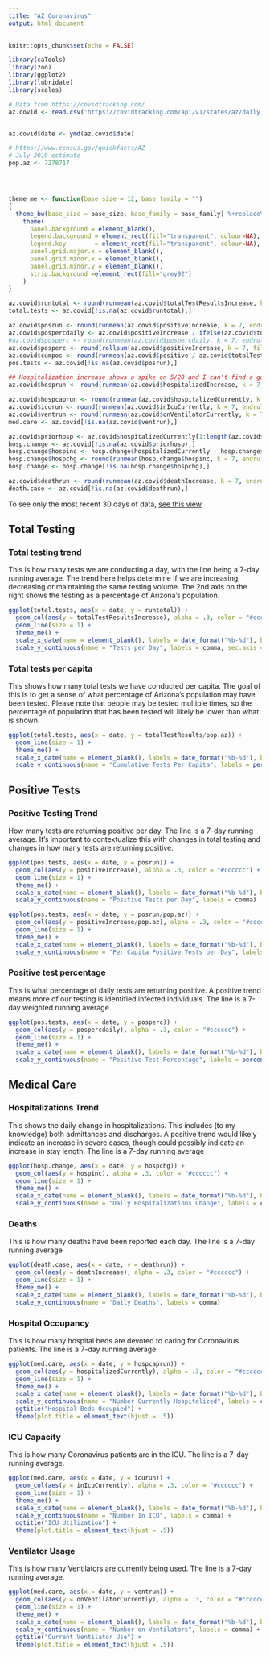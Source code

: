 ```yaml
---
title: "AZ Coronavirus"
output: html_document
---
```


```r
knitr::opts_chunk$set(echo = FALSE)

library(caTools)
library(zoo)
library(ggplot2)
library(lubridate)
library(scales)

# Data from https://covidtracking.com/
az.covid <- read.csv("https://covidtracking.com/api/v1/states/az/daily.csv", stringsAsFactors = FALSE)


az.covid$date <- ymd(az.covid$date)

# https://www.census.gov/quickfacts/AZ
# July 2019 estimate
pop.az <- 7278717




theme_me <- function(base_size = 12, base_family = "")
{
  theme_bw(base_size = base_size, base_family = base_family) %+replace%
    theme(
      panel.background = element_blank(),
      legend.background = element_rect(fill="transparent", colour=NA),
      legend.key        = element_rect(fill="transparent", colour=NA),
      panel.grid.major.x = element_blank(),
      panel.grid.minor.x = element_blank(),
      panel.grid.minor.y = element_blank(),
      strip.background =element_rect(fill="grey92")
    )
}

```


```r
az.covid$runtotal <- round(runmean(az.covid$totalTestResultsIncrease, k = 7, endrule = "NA", align = "left"),0)
total.tests <- az.covid[!is.na(az.covid$runtotal),]

az.covid$posrun <- round(runmean(az.covid$positiveIncrease, k = 7, endrule = "NA", align = "left"),0)
az.covid$pospercdaily <- az.covid$positiveIncrease / ifelse(az.covid$totalTestResultsIncrease == 0, 1, az.covid$totalTestResultsIncrease)
#az.covid$posperc <- round(runmean(az.covid$pospercdaily, k = 7, endrule = "NA", align = "left"),4)
az.covid$posperc <- round(rollsum(az.covid$positiveIncrease, k = 7, fill = NA, align = "left") / rollsum(az.covid$totalTestResultsIncrease, k = 7, fill = NA, align = "left"),4) 
az.covid$cumpos <- round(runmean(az.covid$positive / az.covid$totalTestResults, k = 7, endrule = "NA", align = "left"),4)
pos.tests <- az.covid[!is.na(az.covid$posrun),]

## Hospitalization increase shows a spike on 5/28 and I can't find a good explanation why
az.covid$hosprun <- round(runmean(az.covid$hospitalizedIncrease, k = 7, endrule = "NA", align = "left"),0)

az.covid$hospcaprun <- round(runmean(az.covid$hospitalizedCurrently, k = 7, endrule = "NA", align = "left"),0)
az.covid$icurun <- round(runmean(az.covid$inIcuCurrently, k = 7, endrule = "NA", align = "left"),0)
az.covid$ventrun <- round(runmean(az.covid$onVentilatorCurrently, k = 7, endrule = "NA", align = "left"),0)
med.care <- az.covid[!is.na(az.covid$ventrun),]

az.covid$priorhosp <- az.covid$hospitalizedCurrently[1:length(az.covid$hospitalizedCurrently) + 1]
hosp.change <- az.covid[!is.na(az.covid$priorhosp),]
hosp.change$hospinc <- hosp.change$hospitalizedCurrently - hosp.change$priorhosp
hosp.change$hospchg <- round(runmean(hosp.change$hospinc, k = 7, endrule = "NA", align = "left"),0)
hosp.change <- hosp.change[!is.na(hosp.change$hospchg),]

az.covid$deathrun <- round(runmean(az.covid$deathIncrease, k = 7, endrule = "NA", align = "left"),0)
death.case <- az.covid[!is.na(az.covid$deathrun),]

```

To see only the most recent 30 days of data, [see this view](monthly.html)

## Total Testing {.tabset}

### Total testing trend

This is how many tests we are conducting a day, with the line being a 7-day running average. The trend here helps determine if we are increasing, decreasing or maintaining the same testing volume. The 2nd axis on the right shows the testing as a percentage of Arizona's population.

```r

ggplot(total.tests, aes(x = date, y = runtotal)) + 
  geom_col(aes(y = totalTestResultsIncrease), alpha = .3, color = "#cccccc") +
  geom_line(size = 1) +
  theme_me() +
  scale_x_date(name = element_blank(), labels = date_format("%b-%d"), breaks = "2 week") +
  scale_y_continuous(name = "Tests per Day", labels = comma, sec.axis = sec_axis(trans = ~./pop.az, labels = percent_format(accuracy = .01)))

```


### Total tests per capita

This shows how many total tests we have conducted per capita. The goal of this is to get a sense of what percentage of Arizona's population may have been tested. Please note that people may be tested multiple times, so the percentage of population that has been tested will likely be lower than what is shown.

```r
ggplot(total.tests, aes(x = date, y = totalTestResults/pop.az)) +
  geom_line(size = 1) +
  theme_me() +
  scale_x_date(name = element_blank(), labels = date_format("%b-%d"), breaks = "2 week") +
  scale_y_continuous(name = "Cumulative Tests Per Capita", labels = percent_format(accuracy = 1))

```

## Positive Tests {.tabset}

### Positive Testing Trend

How many tests are returning positive per day. The line is a 7-day running average. It's important to contextualize this with changes in total testing and changes in how many tests are returning positive.

```r

ggplot(pos.tests, aes(x = date, y = posrun)) + 
  geom_col(aes(y = positiveIncrease), alpha = .3, color = "#cccccc") +
  geom_line(size = 1) +
  theme_me() +
  scale_x_date(name = element_blank(), labels = date_format("%b-%d"), breaks = "2 week") +
  scale_y_continuous(name = "Positive Tests per Day", labels = comma)

```

<!-- This is the same view per capita. This can be interpreted as how big a chunk of Arizona's population has been identified as infected per day. -->

```r

ggplot(pos.tests, aes(x = date, y = posrun/pop.az)) + 
  geom_col(aes(y = positiveIncrease/pop.az), alpha = .3, color = "#cccccc") +
  geom_line(size = 1) +
  theme_me() +
  scale_x_date(name = element_blank(), labels = date_format("%b-%d"), breaks = "2 week") +
  scale_y_continuous(name = "Per Capita Positive Tests per Day", labels = percent_format(accuracy = .001))

```

### Positive test percentage

This is what percentage of daily tests are returning positive. A positive trend means more of our testing is identified infected individuals. The line is a 7-day weighted running average.

```r
ggplot(pos.tests, aes(x = date, y = posperc)) + 
  geom_col(aes(y = pospercdaily), alpha = .3, color = "#cccccc") +
  geom_line(size = 1) +
  theme_me() +
  scale_x_date(name = element_blank(), labels = date_format("%b-%d"), breaks = "2 week") +
  scale_y_continuous(name = "Positive Test Percentage", labels = percent_format(accuracy = 1))
```

## Medical Care {.tabset}

### Hospitalizations Trend

This shows the daily change in hospitalizations. This includes (to my knowledge) both admittances and discharges. A positive trend would likely indicate an increase in severe cases, though could possibly indicate an increase in stay length. The line is a 7-day running average

```r
ggplot(hosp.change, aes(x = date, y = hospchg)) +
  geom_col(aes(y = hospinc), alpha = .3, color = "#cccccc") +
  geom_line(size = 1) +
  theme_me() +
  scale_x_date(name = element_blank(), labels = date_format("%b-%d"), breaks = "2 week") +
  scale_y_continuous(name = "Daily Hospitalizations Change", labels = comma)

```


### Deaths

This is how many deaths have been reported each day. The line is a 7-day running average
```r
ggplot(death.case, aes(x = date, y = deathrun)) +
  geom_col(aes(y = deathIncrease), alpha = .3, color = "#cccccc") +
  geom_line(size = 1) +
  theme_me() +
  scale_x_date(name = element_blank(), labels = date_format("%b-%d"), breaks = "2 week") +
  scale_y_continuous(name = "Daily Deaths", labels = comma)
```

### Hospital Occupancy

This is how many hospital beds are devoted to caring for Coronavirus patients. The line is a 7-day running average.

```r
ggplot(med.care, aes(x = date, y = hospcaprun)) +
  geom_col(aes(y = hospitalizedCurrently), alpha = .3, color = "#cccccc") +
  geom_line(size = 1) +
  theme_me() +
  scale_x_date(name = element_blank(), labels = date_format("%b-%d"), breaks = "2 week") +
  scale_y_continuous(name = "Number Currently Hospitalized", labels = comma) +
  ggtitle("Hospital Beds Occupied") +
  theme(plot.title = element_text(hjust = .5))

```

### ICU Capacity

This is how many Coronavirus patients are in the ICU. The line is a 7-day running average.

```r
ggplot(med.care, aes(x = date, y = icurun)) +
  geom_col(aes(y = inIcuCurrently), alpha = .3, color = "#cccccc") +
  geom_line(size = 1) +
  theme_me() +
  scale_x_date(name = element_blank(), labels = date_format("%b-%d"), breaks = "2 week") +
  scale_y_continuous(name = "Number In ICU", labels = comma) +
  ggtitle("ICU Utilization") +
  theme(plot.title = element_text(hjust = .5))

```

### Ventilator Usage

This is how many Ventilators are currently being used. The line is a 7-day running average.

```r
ggplot(med.care, aes(x = date, y = ventrun)) +
  geom_col(aes(y = onVentilatorCurrently), alpha = .3, color = "#cccccc") +
  geom_line(size = 1) +
  theme_me() +
  scale_x_date(name = element_blank(), labels = date_format("%b-%d"), breaks = "2 week") +
  scale_y_continuous(name = "Number on Ventilators", labels = comma) +
  ggtitle("Current Ventilator Use") +
  theme(plot.title = element_text(hjust = .5))

```